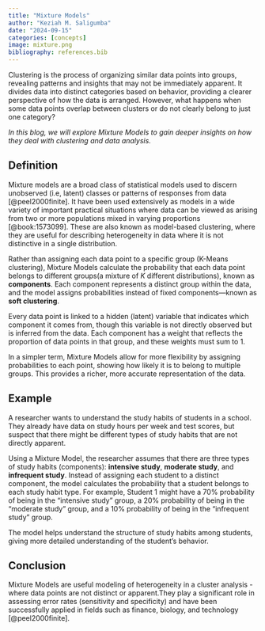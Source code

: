 ```yaml
---
title: "Mixture Models"
author: "Keziah M. Saligumba"
date: "2024-09-15"
categories: [concepts]
image: mixture.png
bibliography: references.bib
---
```


Clustering is the process of organizing similar data points into groups, revealing patterns and insights that may not be immediately apparent. It divides data into distinct categories based on behavior, providing a clearer perspective of how the data is arranged. However, what happens when some data points overlap between clusters or do not clearly belong to just one category?

*In this blog, we will explore Mixture Models to gain deeper insights on how they deal with clustering and data analysis.*

## Definition

Mixture models are a broad class of statistical models used to discern unobserved (i.e, latent) classes or patterns of responses from data [@peel2000finite]. It have been used extensively as models in a wide variety of important practical situations where data can be viewed as arising from two or more populations mixed in varying proportions [@book:1573099]. These are also known as model-based clustering, where they are useful for describing heterogeneity in data where it is not distinctive in a single distribution.

Rather than assigning each data point to a specific group (K-Means clustering), Mixture Models calculate the probability that each data point belongs to different groups(a mixture of $K$ different distributions), known as **components**. Each component represents a distinct group within the data, and the model assigns probabilities instead of fixed components—known as **soft clustering**.

Every data point is linked to a hidden (latent) variable that indicates which component it comes from, though this variable is not directly observed but is inferred from the data. Each component has a weight that reflects the proportion of data points in that group, and these weights must sum to 1.

In a simpler term, Mixture Models allow for more flexibility by assigning probabilities to each point, showing how likely it is to belong to multiple groups. This provides a richer, more accurate representation of the data.

## Example

A researcher wants to understand the study habits of students in a school. They already have data on study hours per week and test scores, but suspect that there might be different types of study habits that are not directly apparent.

Using a Mixture Model, the researcher assumes that there are three types of study habits (components): **intensive study**, **moderate study**, and **infrequent study**. Instead of assigning each student to a distinct component, the model calculates the probability that a student belongs to each study habit type. For example, Student 1 might have a 70% probability of being in the "intensive study" group, a 20% probability of being in the "moderate study" group, and a 10% probability of being in the "infrequent study" group.

The model helps understand the structure of study habits among students, giving more detailed understanding of the student's behavior.

## Conclusion

Mixture Models are useful modeling of heterogeneity in a cluster analysis - where data points are not distinct or apparent.They play a significant role in assessing error rates (sensitivity and specificity) and have been successfully applied in fields such as finance, biology, and technology [@peel2000finite].
